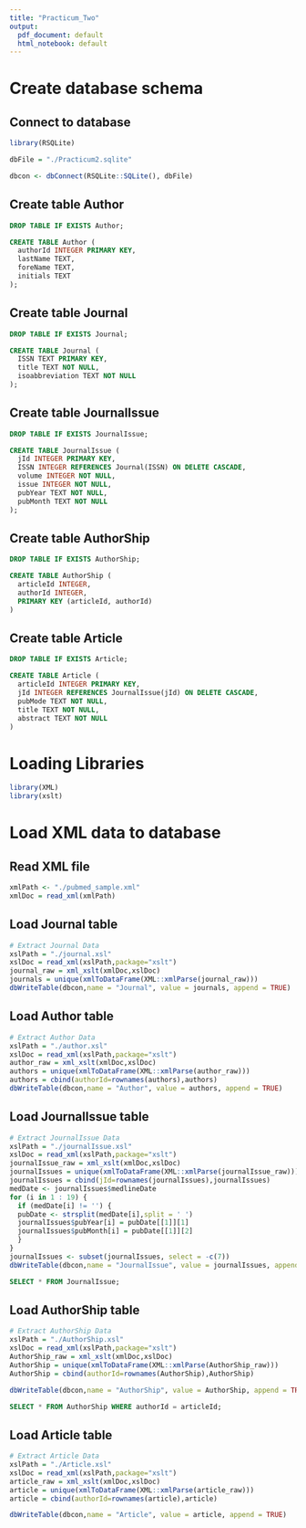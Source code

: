 ---
title: "Practicum_Two"
output:
  pdf_document: default
  html_notebook: default
---
# Create database schema
## Connect to database
```{r}
library(RSQLite)

dbFile = "./Practicum2.sqlite"

dbcon <- dbConnect(RSQLite::SQLite(), dbFile)
```

## Create table Author
```{sql connection=dbcon}
DROP TABLE IF EXISTS Author;
```

```{sql connection=dbcon}
CREATE TABLE Author (
  authorId INTEGER PRIMARY KEY,
  lastName TEXT,
  foreName TEXT,
  initials TEXT
);
```

## Create table Journal
```{sql connection=dbcon}
DROP TABLE IF EXISTS Journal;
```

```{sql connection=dbcon}
CREATE TABLE Journal (
  ISSN TEXT PRIMARY KEY,
  title TEXT NOT NULL,
  isoabbreviation TEXT NOT NULL
);
```

## Create table JournalIssue
```{sql connection=dbcon}
DROP TABLE IF EXISTS JournalIssue;
```

```{sql connection=dbcon}
CREATE TABLE JournalIssue (
  jId INTEGER PRIMARY KEY,
  ISSN INTEGER REFERENCES Journal(ISSN) ON DELETE CASCADE,
  volume INTEGER NOT NULL,
  issue INTEGER NOT NULL,
  pubYear TEXT NOT NULL,
  pubMonth TEXT NOT NULL
);
```

## Create table AuthorShip
```{sql connection=dbcon}
DROP TABLE IF EXISTS AuthorShip;
```

```{sql connection=dbcon}
CREATE TABLE AuthorShip (
  articleId INTEGER,
  authorId INTEGER,
  PRIMARY KEY (articleId, authorId)
)
```

## Create table Article
```{sql connection=dbcon}
DROP TABLE IF EXISTS Article;
```

```{sql connection=dbcon}
CREATE TABLE Article (
  articleId INTEGER PRIMARY KEY,
  jId INTEGER REFERENCES JournalIssue(jId) ON DELETE CASCADE,
  pubMode TEXT NOT NULL,
  title TEXT NOT NULL,
  abstract TEXT NOT NULL
)
```


# Loading Libraries

```{r warning=FALSE}
library(XML)
library(xslt)
```

# Load XML data to database
## Read XML file
```{r}
xmlPath <- "./pubmed_sample.xml"
xmlDoc = read_xml(xmlPath)
```

## Load Journal table
```{r}
# Extract Journal Data
xslPath = "./journal.xsl"
xslDoc = read_xml(xslPath,package="xslt")
journal_raw = xml_xslt(xmlDoc,xslDoc)
journals = unique(xmlToDataFrame(XML::xmlParse(journal_raw)))
dbWriteTable(dbcon,name = "Journal", value = journals, append = TRUE)
```

## Load Author table
```{r}
# Extract Author Data
xslPath = "./author.xsl"
xslDoc = read_xml(xslPath,package="xslt")
author_raw = xml_xslt(xmlDoc,xslDoc)
authors = unique(xmlToDataFrame(XML::xmlParse(author_raw)))
authors = cbind(authorId=rownames(authors),authors)
dbWriteTable(dbcon,name = "Author", value = authors, append = TRUE)
```

## Load JournalIssue table
```{r}
# Extract JournalIssue Data
xslPath = "./journalIssue.xsl"
xslDoc = read_xml(xslPath,package="xslt")
journalIssue_raw = xml_xslt(xmlDoc,xslDoc)
journalIssues = unique(xmlToDataFrame(XML::xmlParse(journalIssue_raw)))
journalIssues = cbind(jId=rownames(journalIssues),journalIssues)
medDate <- journalIssues$medlineDate
for (i in 1 : 19) {
  if (medDate[i] != '') {
  pubDate <- strsplit(medDate[i],split = ' ')
  journalIssues$pubYear[i] = pubDate[[1]][1]
  journalIssues$pubMonth[i] = pubDate[[1]][2]
  }
}
journalIssues <- subset(journalIssues, select = -c(7))
dbWriteTable(dbcon,name = "JournalIssue", value = journalIssues, append = TRUE)
```

```{sql connection=dbcon}
SELECT * FROM JournalIssue;
```

## Load AuthorShip table
```{r}
# Extract AuthorShip Data
xslPath = "./AuthorShip.xsl"
xslDoc = read_xml(xslPath,package="xslt")
AuthorShip_raw = xml_xslt(xmlDoc,xslDoc)
AuthorShip = unique(xmlToDataFrame(XML::xmlParse(AuthorShip_raw)))
AuthorShip = cbind(authorId=rownames(AuthorShip),AuthorShip)

dbWriteTable(dbcon,name = "AuthorShip", value = AuthorShip, append = TRUE)
```

```{sql connection=dbcon}
SELECT * FROM AuthorShip WHERE authorId = articleId;
```

## Load Article table
```{r}
# Extract Article Data
xslPath = "./Article.xsl"
xslDoc = read_xml(xslPath,package="xslt")
article_raw = xml_xslt(xmlDoc,xslDoc)
article = unique(xmlToDataFrame(XML::xmlParse(article_raw)))
article = cbind(authorId=rownames(article),article)

dbWriteTable(dbcon,name = "Article", value = article, append = TRUE)
```
